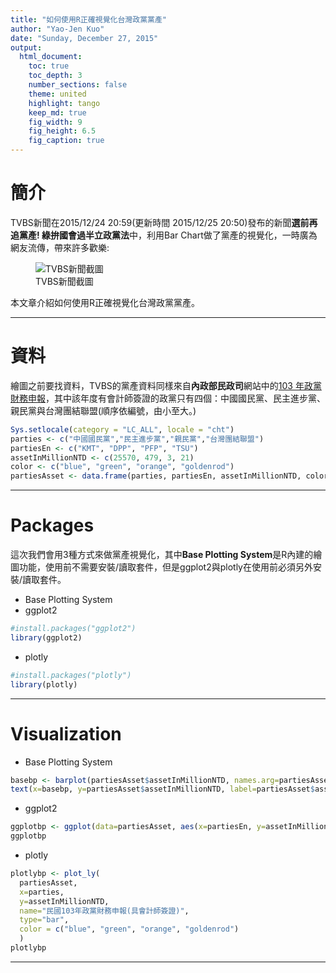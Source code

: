 ```yaml
---
title: "如何使用R正確視覺化台灣政黨黨產"
author: "Yao-Jen Kuo"
date: "Sunday, December 27, 2015"
output: 
  html_document:
    toc: true
    toc_depth: 3
    number_sections: false
    theme: united
    highlight: tango
    keep_md: true
    fig_width: 9
    fig_height: 6.5
    fig_caption: true
---
```


# 簡介

TVBS新聞在2015/12/24 20:59(更新時間 2015/12/25 20:50)發布的新聞**選前再追黨產! 綠拚國會過半立政黨法**中，利用Bar Chart做了黨產的視覺化，一時廣為網友流傳，帶來許多歡樂:

![TVBS新聞截圖](tvbs.jpg)

本文章介紹如何使用R正確視覺化台灣政黨黨產。

---

# 資料

繪圖之前要找資料，TVBS的黨產資料同樣來自**內政部民政司**網站中的[103 年政黨財務申報](http://www.moi.gov.tw/dca/03caucus_10301.aspx)，其中該年度有會計師簽證的政黨只有四個：中國國民黨、民主進步黨、親民黨與台灣團結聯盟(順序依編號，由小至大。)

```r
Sys.setlocale(category = "LC_ALL", locale = "cht")
parties <- c("中國國民黨","民主進步黨","親民黨","台灣團結聯盟")
partiesEn <- c("KMT", "DPP", "PFP", "TSU")
assetInMillionNTD <- c(25570, 479, 3, 21)
color <- c("blue", "green", "orange", "goldenrod")
partiesAsset <- data.frame(parties, partiesEn, assetInMillionNTD, color)
```

---

# Packages

這次我們會用3種方式來做黨產視覺化，其中**Base Plotting System**是R內建的繪圖功能，使用前不需要安裝/讀取套件，但是ggplot2與plotly在使用前必須另外安裝/讀取套件。

* Base Plotting System
* ggplot2

```r
#install.packages("ggplot2")
library(ggplot2)
```

* plotly

```r
#install.packages("plotly")
library(plotly)
```

---

# Visualization

* Base Plotting System

```r
basebp <- barplot(partiesAsset$assetInMillionNTD, names.arg=partiesAsset$parties, col=color, cex.names=0.8, border=NA, ylim=c(0,30000), main=paste("民國103年政黨財務申報(具會計師簽證)","\n","單位:新台幣百萬元"), sub="資料來源:內政部民政司")
text(x=basebp, y=partiesAsset$assetInMillionNTD, label=partiesAsset$assetInMillionNTD, pos = 3, cex = 0.8)
```

* ggplot2

```r
ggplotbp <- ggplot(data=partiesAsset, aes(x=partiesEn, y=assetInMillionNTD))+geom_bar(colour=NA, fill=c("green", "blue", "orange", "goldenrod"), width=.8, stat="identity")+ ggtitle(paste("民國103年政黨財務申報(具會計師簽證)","\n","單位:新台幣百萬元"))+ylab("")+xlab("資料來源:內政部民政司")+geom_text(aes(label=assetInMillionNTD), vjust = -0.5)
ggplotbp
```

* plotly

```r
plotlybp <- plot_ly(
  partiesAsset,
  x=parties,
  y=assetInMillionNTD,
  name="民國103年政黨財務申報(具會計師簽證)",
  type="bar",
  color = c("blue", "green", "orange", "goldenrod")
  )
plotlybp
```

---